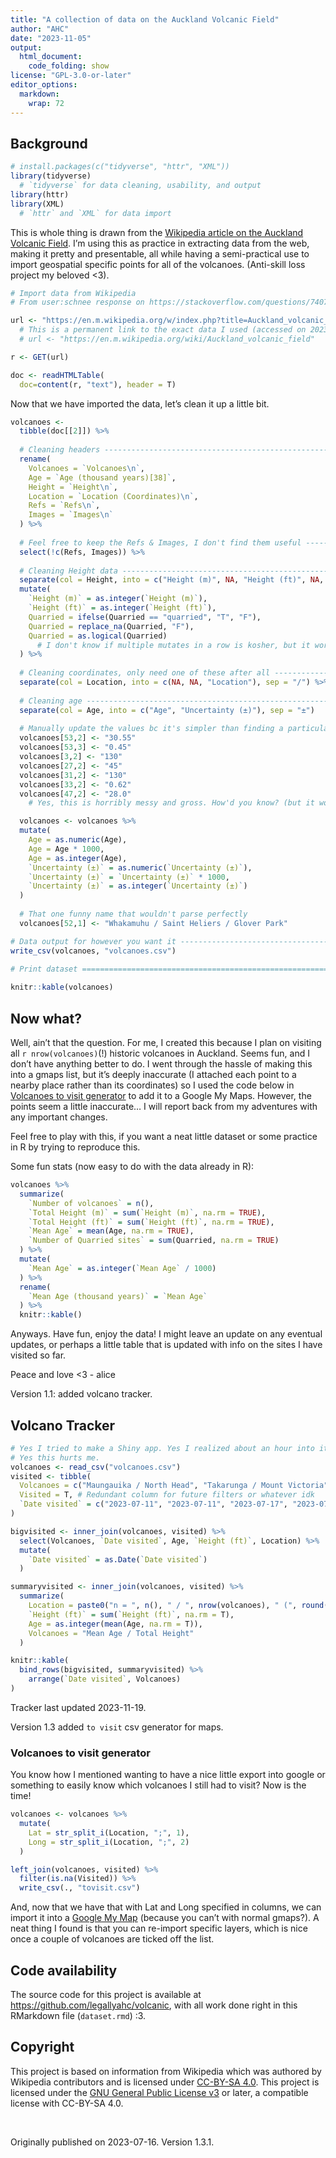 ```yaml
---
title: "A collection of data on the Auckland Volcanic Field"
author: "AHC"
date: "2023-11-05"
output: 
  html_document:
    code_folding: show
license: "GPL-3.0-or-later"
editor_options: 
  markdown: 
    wrap: 72
---
```


## Background

```r
# install.packages(c("tidyverse", "httr", "XML"))
library(tidyverse)
  # `tidyverse` for data cleaning, usability, and output
library(httr)
library(XML)
  # `httr` and `XML` for data import
```

This is whole thing is drawn from the [Wikipedia article on the Auckland
Volcanic
Field](https://en.m.wikipedia.org/w/index.php?title=Auckland_volcanic_field&oldid=1146734511).
I'm using this as practice in extracting data from the web, making it
pretty and presentable, all while having a semi-practical use to import
geospatial specific points for all of the volcanoes. (Anti-skill loss
project my beloved \<3).

```r
# Import data from Wikipedia
# From user:schnee response on https://stackoverflow.com/questions/7407735/importing-wikipedia-tables-in-r

url <- "https://en.m.wikipedia.org/w/index.php?title=Auckland_volcanic_field&oldid=1146734511"
  # This is a permanent link to the exact data I used (accessed on 2023-07-17), use the following at your own risk:
  # url <- "https://en.m.wikipedia.org/wiki/Auckland_volcanic_field"

r <- GET(url)

doc <- readHTMLTable(
  doc=content(r, "text"), header = T)
```

Now that we have imported the data, let's clean it up a little bit.

```r
volcanoes <- 
  tibble(doc[[2]]) %>% 
  
  # Cleaning headers -----------------------------------------------------------
  rename(
    Volcanoes = `Volcanoes\n`,
    Age = `Age (thousand years)[38]`,
    Height = `Height\n`,
    Location = `Location (Coordinates)\n`,
    Refs = `Refs\n`,
    Images = `Images\n`
  ) %>% 
  
  # Feel free to keep the Refs & Images, I don't find them useful --------------
  select(!c(Refs, Images)) %>% 
  
  # Cleaning Height data -------------------------------------------------------
  separate(col = Height, into = c("Height (m)", NA, "Height (ft)", NA, "Quarried")) %>% 
  mutate(
    `Height (m)` = as.integer(`Height (m)`),
    `Height (ft)` = as.integer(`Height (ft)`),
    Quarried = ifelse(Quarried == "quarried", "T", "F"),
    Quarried = replace_na(Quarried, "F"),
    Quarried = as.logical(Quarried)
      # I don't know if multiple mutates in a row is kosher, but it works for me
  ) %>% 
  
  # Cleaning coordinates, only need one of these after all ---------------------
  separate(col = Location, into = c(NA, NA, "Location"), sep = "/") %>% 
    
  # Cleaning age ---------------------------------------------------------------
  separate(col = Age, into = c("Age", "Uncertainty (±)"), sep = "±")
  
  # Manually update the values bc it's simpler than finding a particular function to do it
  volcanoes[53,2] <- "30.55"
  volcanoes[53,3] <- "0.45"
  volcanoes[3,2] <- "130"
  volcanoes[27,2] <- "45"
  volcanoes[31,2] <- "130"
  volcanoes[33,2] <- "0.62"
  volcanoes[47,2] <- "28.0"
    # Yes, this is horribly messy and gross. How'd you know? (but it works soooooo idc)

  volcanoes <- volcanoes %>% 
  mutate(
    Age = as.numeric(Age),
    Age = Age * 1000,
    Age = as.integer(Age),
    `Uncertainty (±)` = as.numeric(`Uncertainty (±)`),
    `Uncertainty (±)` = `Uncertainty (±)` * 1000,
    `Uncertainty (±)` = as.integer(`Uncertainty (±)`)
  )
  
  # That one funny name that wouldn't parse perfectly
  volcanoes[52,1] <- "Whakamuhu / Saint Heliers / Glover Park"

# Data output for however you want it ------------------------------------------
write_csv(volcanoes, "volcanoes.csv")
  
# Print dataset ================================================================

knitr::kable(volcanoes)
```

## Now what?

Well, ain't that the question. For me, I created this because I plan on
visiting all `r nrow(volcanoes)`(!) historic volcanoes in Auckland.
Seems fun, and I don't have anything better to do. I went through the
hassle of making this into a gmaps list, but it's deeply inaccurate (I
attached each point to a nearby place rather than its coordinates) so I
used the code below in [Volcanoes to visit generator] to add it to a
Google My Maps. However, the points seem a little inaccurate... I will
report back from my adventures with any important changes.

Feel free to play with this, if you want a neat little dataset or some
practice in R by trying to reproduce this.

Some fun stats (now easy to do with the data already in R):

```r
volcanoes %>% 
  summarize(
    `Number of volcanoes` = n(),
    `Total Height (m)` = sum(`Height (m)`, na.rm = TRUE),
    `Total Height (ft)` = sum(`Height (ft)`, na.rm = TRUE),
    `Mean Age` = mean(Age, na.rm = TRUE),
    `Number of Quarried sites` = sum(Quarried, na.rm = TRUE)
  ) %>% 
  mutate(
    `Mean Age` = as.integer(`Mean Age` / 1000)
  ) %>% 
  rename(
    `Mean Age (thousand years)` = `Mean Age`
  ) %>% 
  knitr::kable()
```

Anyways. Have fun, enjoy the data! I might leave an update on any
eventual updates, or perhaps a little table that is updated with info on
the sites I have visited so far.

Peace and love \<3 - alice

Version 1.1: added volcano tracker.

## Volcano Tracker

```r
# Yes I tried to make a Shiny app. Yes I realized about an hour into it that it would not be static.
# Yes this hurts me.
volcanoes <- read_csv("volcanoes.csv")
visited <- tibble(
  Volcanoes = c("Maungauika / North Head", "Takarunga / Mount Victoria", "Albert Park Volcano", "Maungakiekie / One Tree Hill", "Te Kōpuke / Tītīkōpuke / Mount St John", "Ōhinerau / Mount Hobson", "Ohuiarangi / Pigeon Mountain", "Te Kopua-o-Matakamokamo / Tank Farm / Tuff Crater", "Onepoto", "Maungarei / Mount Wellington", "Taurere / Taylors Hill", "Whakamuhu / Saint Heliers / Glover Park", "Maungawhau / Mount Eden", "Takaroro / Mount Cambria", "Te Pou Hawaiki", "Te Tātua-a-Riukiuta / Three Kings", "Te Hopua-a-Rangi / Gloucester Park", "Te Pane-o-Mataaho / Māngere Mountain", "Māngere Lagoon", "Ōrākei Basin", "Maungarahiri / Little Rangitoto", "Pukekawa / Auckland Domain", "Grafton Volcano", "Ash Hill", "Wiri Mountain / Matukutūruru", "Matukutureia / McLaughlins Mountain", "Puhinui Craters", "Pukewīwī / Puketāpapa / Mount Roskill", "Ōwairaka / Te Ahi-kā-a-Rakataura / Mount Albert"),
  Visited = T, # Redundant column for future filters or whatever idk
  `Date visited` = c("2023-07-11", "2023-07-11", "2023-07-17", "2023-07-22", "2023-07-22", "2023-07-22", "2023-07-30", "2023-08-03", "2023-08-03", "2023-08-27", "2023-08-27", "2023-08-27", "2023-09-01", "2023-09-17", "2023-09-27", "2023-10-13", "2023-10-14", "2023-10-14", "2023-10-14", "2023-11-04", "2023-11-04", "2023-10-26", "2023-08-05", "2023-11-06", "2023-11-06", "2023-11-06", "2023-11-06", "2023-11-13", "2023-11-13")
)

bigvisited <- inner_join(volcanoes, visited) %>% 
  select(Volcanoes, `Date visited`, Age, `Height (ft)`, Location) %>% 
  mutate(
    `Date visited` = as.Date(`Date visited`)
  )

summaryvisited <- inner_join(volcanoes, visited) %>% 
  summarize(
    Location = paste0("n = ", n(), " / ", nrow(volcanoes), " (", round((n() / nrow(volcanoes)) * 100), "%)"),
    `Height (ft)` = sum(`Height (ft)`, na.rm = T),
    Age = as.integer(mean(Age, na.rm = T)),
    Volcanoes = "Mean Age / Total Height"
  )

knitr::kable(
  bind_rows(bigvisited, summaryvisited) %>% 
    arrange(`Date visited`, Volcanoes)
)
```

Tracker last updated 2023-11-19.

Version 1.3 added `to visit` csv generator for maps.

### Volcanoes to visit generator

You know how I mentioned wanting to have a nice little export into
google or something to easily know which volcanoes I still had to visit?
Now is the time!

```r
volcanoes <- volcanoes %>% 
  mutate(
    Lat = str_split_i(Location, ";", 1),
    Long = str_split_i(Location, ";", 2)
  )

left_join(volcanoes, visited) %>% 
  filter(is.na(Visited)) %>% 
  write_csv(., "tovisit.csv")
```

And, now that we have that with Lat and Long specified in columns, we
can import it into a [Google My
Map](https://www.google.com/maps/d/u/0/edit?mid=1IJyYLAL8ikhqOcV66Ka2mTrnSG_Z_qk&usp=sharing)
(because you can't with normal gmaps?). A neat thing I found is that you
can re-import specific layers, which is nice once a couple of volcanoes
are ticked off the list.

## Code availability

The source code for this project is available at
<https://github.com/legallyahc/volcanic>, with all work done right in
this RMarkdown file (`dataset.rmd`) :3.

## Copyright

This project is based on information from Wikipedia which was authored
by Wikipedia contributors and is licensed under [CC-BY-SA
4.0](https://creativecommons.org/licenses/by-sa/4.0/). This project is
licensed under the [GNU General Public License
v3](https://www.gnu.org/licenses/gpl-3.0.html) or later, a compatible
license with CC-BY-SA 4.0.

<br>

Originally published on 2023-07-16. Version 1.3.1.
